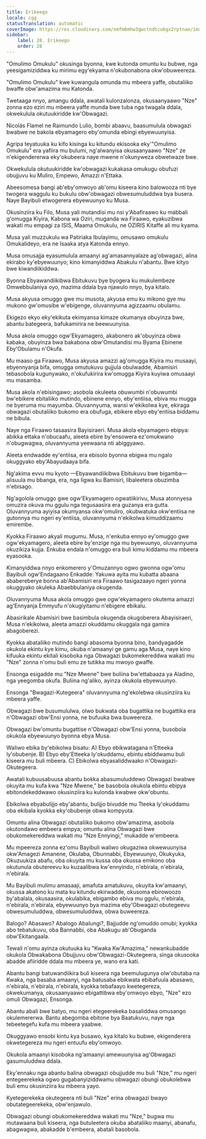 ```yaml
---
title: Erikeego
locale: cgg
statusTranslation: automatic
coverImage: https://res.cloudinary.com/xmfm6mhw3gwctndtcubgx2rptnae/image/upload/v1740468922/small_cover_tratado_de_psicologia_revolucionaria_a4c0dca4e0.webp
sidebar:
    label: 28. Erikeego
    order: 28
---
```

"Omulimo Omukulu" okusinga byonna, kwe kutonda omuntu ku bubwe, nga yeesigamiziddwa ku mirimu egy'ekyama n'okubonabona okw'obuweereza.

"Omulimo Omukulu" kwe kuwangula omunda mu mbeera yaffe, obutaliiko bwaffe obw'amazima mu Katonda.

Twetaaga nnyo, amangu ddala, awatali kulonzalonza, okusaanyaawo "Nze" zonna ezo eziri mu mbeera yaffe munda bwe tuba nga twagala ddala, okwekulula okutuukiridde kw'Obwagazi.

Nicolás Flamel ne Raimundo Lulio, bombi abaavu, baasumulula obwagazi bwabwe ne bakola ebyamagero eby'omunda ebingi ebyewuunyisa.

Agripa teyatuuka ku kifo kisinga ku kitundu ekisooka eky'"Omulimo Omukulu" era yafiira mu bulumi, ng'alwanyisa okusaanyaawo "Nze" ze n'ekigendererwa eky'okubeera naye mwene n'okunyweza obwetwaze bwe.

Okwekulula okutuukiridde kw'obwagazi kukakasa omukugu obufuzi obujjuvu ku Muliro, Empewo, Amazzi n'Ettaka.

Abeesomesa bangi ab'eby'omwoyo ab'omu kiseera kino balowooza nti bye twogera waggulu ku bukulu obw'obwagazi obwesumuluddwa bya busera. Naye Bayibuli etwogerera ebyewuunyo ku Musa.

Okusinziira ku Filo, Musa yali mutandisi mu nsi y'Abafiraawo ku mabbali g'omugga Kiyira, Kabona wa Oziri, muganda wa Firaawo, eyakuzibwa wakati mu empagi za ISIS, Maama Omukulu, ne OZIRIS Kitaffe ali mu kyama.

Musa yali muzzukulu wa Patiriaka Ibulayimu, omusawo omukulu Omukalideyo, era ne Isaaka atya Katonda ennyo.

Musa omusajja eyasumulula amaanyi ag'amasannyalaze ag'obwagazi, alina ekirabo ky'ebyewuunyo; kino kimanyiddwa Abakulu n'abantu. Bwe kityo bwe kiwandiikiddwa.

Byonna Ebyawandiikibwa Ebitukuvu bye byogera ku mukulembeze Omwebbulaniya oyo, mazima ddala bya njawulo nnyo, bya kitalo.

Musa akyusa omuggo gwe mu musota, akyusa emu ku mikono gye mu mukono gw'omusibe w'ebigenge, oluvannyuma agizzaamu obulamu.

Ekigezo ekyo eky'ekikuta ekimyansa kimaze okumanya obuyinza bwe, abantu bategeera, bafukamirira ne beewuunyisa.

Musa akola omuggo ogw'Ekyamagero, akabonero ak'obuyinza obwa kabaka, obuyinza bwa bakabona obw'Omutandisi mu Byama Ebinene Eby'Obulamu n'Okufa.

Mu maaso ga Firaawo, Musa akyusa amazzi ag'omugga Kiyira mu musaayi, ebyennyanja bifa, omugga omutukuvu gujjula obulwadde, Abamisiri tebasobola kugunywako, n'okufukirira kw'omugga Kiyira kuyiwa omusaayi mu masamba.

Musa akola n'ebisingawo; asobola okuleeta obuwumbi n'obuwumbi bw'ebikere ebitaliiko mutindo, ebinene ennyo, eby'entiisa, ebiva mu mugga ne byeruma mu mayumba. Oluvannyuma, wansi w'ekikolwa kye, ekiraga obwagazi obutaliiko bukomo era obufuga, ebikere ebyo eby'entiisa biddamu ne bibula.

Naye nga Firaawo tasaasira Bayisiraeri. Musa akola ebyamagero ebipya: abikka ettaka n'obucaafu, aleeta ebire by'ensowera ez'omukwano n'obugwagwa, oluvannyuma yeewaana nti abiggyawo.

Aleeta endwadde ey'entiisa, era ebisolo byonna ebigwa mu ngalo okuggyako eby'Abayudaaya bifa.

Ng'akima evvu mu kyoto —Ebyawandiikibwa Ebitukuvu bwe bigamba— alisuula mu bbanga, era, nga ligwa ku Bamisiri, libaleetera obuzimba n'ebisago.

Ng'agolola omuggo gwe ogw'Ekyamagero ogwatiikirivu, Musa atonnyesa omuzira okuva mu ggulu nga tegusaasira era guzanya era gutta. Oluvannyuma ayiyisa okumyansa okw'omuliro, okubwatuka okw'entiisa ne gutonnya mu ngeri ey'entiisa, oluvannyuma n'ekikolwa kimuddizaamu emirembe.

Kyokka Firaawo akyali mugumu. Musa, n'enkuba ennyo ey'omuggo gwe ogw'ekyamagero, aleeta ebire by'enzige nga mu byewuunyo, oluvannyuma okuzikiza kujja. Enkuba endala n'omuggo era buli kimu kiddamu mu mbeera eyasooka.

Kimanyiddwa nnyo enkomerero y'Omuzannyo ogwo gwonna ogw'omu Bayibuli ogw'Endagaano Enkadde: Yakuwa ayita mu kubatta abaana ababereberye bonna ab'Abamisiri era Firaawo tasigazaayo ngeri yonna okuggyako okuleka Abaebbulaniya okugenda.

Oluvannyuma Musa akola omuggo gwe ogw'ekyamagero okutema amazzi ag'Ennyanja Emmyufu n'okugiyitamu n'ebigere ebikalu.

Abasirikale Abamisiri bwe basimbula okugenda okugoberera Abayisiraeri, Musa n'ekikolwa, aleeta amazzi okuddamu okuggala nga gamira abagoberezi.

Kyokka abataliiko mutindo bangi abasoma byonna bino, bandyagadde okukola ekintu kye kimu, okuba n'amaanyi ge gamu aga Musa, naye kino kifuuka ekintu ekitali kisoboka nga Obwagazi bukomekereddwa wakati mu "Nze" zonna n'omu buli emu ze tutikka mu mwoyo gwaffe.

Ensonga esigadde mu "Nze Mwene" bwe buliina bw'ettabaaza ya Aladino, nga yeegomba okufa. Buliina ng'aliko, ayinza okukola ebyewuunyo.

Ensonga "Bwagazi-Kutegeera" oluvannyuma ng'ekolebwa okusinziira ku mbeera yaffe.

Obwagazi bwe busumululwa, olwo bukwata oba bugattika ne bugattika era n'Obwagazi obw'Ensi yonna, ne bufuuka bwa buweereza.

Obwagazi bw'omuntu bugattise n'Obwagazi obw'Ensi yonna, busobola okukola ebyewuunyo byonna ebya Musa.

Waliwo ebika by'ebikolwa bisatu: A) Ebyo ebikwatagana n'Etteeka ly'obubenje. B) Ebyo eby'Etteeka ly'okuddamu, ebintu ebiddwamu buli kiseera mu buli mbeera. C) Ebikolwa ebyasaliddwaako n'Obwagazi-Okutegeera.

Awatali kubuusabuusa abantu bokka abasumuluddewo Obwagazi bwabwe okuyita mu kufa kwa "Nze Mwene," be basobola okukola ebintu ebipya ebitondekeddwawo okusinziira ku kulonda kwabwe okw'obuntu.

Ebikolwa ebyabulijjo eby'abantu, bulijjo bivudde mu Tteeka ly'okuddamu oba ekibala kyokka eky'obubenje obwa kompyuta.

Omuntu alina Obwagazi obutaliiko bukomo obw'amazima, asobola okutondawo embeera empya; omuntu alina Obwagazi bwe obukomekereddwa wakati mu "Nze Ennyingi," mukadde w'embeera.

Mu mpeereza zonna ez'omu Bayibuli waliwo okugaziwa okwewuunyisa okw'Amagezi Amanene, Okulaba, Obunnabbi, Ebyewuunyo, Okukyuka, Okuzuukiza abafu, oba okuyita mu kussa oba okussa emikono oba okutunula obutereevu ku kuzaalibwa kw'ennyindo, n'ebirala, n'ebirala, n'ebirala.

Mu Bayibuli mulimu amasaaji, amafuta amatukuvu, okuyita kw'amaanyi, okussa akatono ku mata ku kitundu ekirwadde, okusoma ebirowoozo by'abalala, okusaasira, okulabika, ebigambo ebiva mu ggulu, n'ebirala, n'ebirala, n'ebirala, ebyewuunyo bya mazima eby'Obwagazi obutegeevu obwesumuluddwa, obwesumuluddwa, obwa buweereza.

Balogo? Abasawo? Abalogo Abalungi?, Bajjudde ng'omuddo omubi; kyokka abo tebatukuvu, oba Bannabbi, oba Abakugu ab'Obuganda obw'Ekitangaala.

Tewali n'omu ayinza okutuuka ku "Kwaka Kw'Amazima," newankubadde okukola Obwakabona Obujjuvu obw'Obwagazi-Okutegeera, singa okusooka abadde afiiridde ddala mu mbeera ye, wano era kati.

Abantu bangi batuwandiikira buli kiseera nga beemulugunya olw'obutaba na Kwaka, nga basaba amaanyi, nga batusaba ebikwata ebibafuula abasawo, n'ebirala, n'ebirala, n'ebirala, kyokka tebafaayo kwetegereza, okwekumanya, okusaanyaawo ebigattibwa eby'omwoyo ebyo, "Nze" ezo omuli Obwagazi, Ensonga.

Abantu abali bwe batyo, mu ngeri etegeerekeka basaliddwa omusango okulemererwa. Bantu abegomba ebitone bya Baatukuvu, naye nga tebeetegefu kufa mu mbeera yaabwe.

Okuggyawo ensobi kintu kya busawo, kya kitalo ku bubwe, ekigenderera okwetegereza mu ngeri entuufu eby'omwoyo.

Okukola amaanyi kisoboka ng'amaanyi amewuunyisa ag'Obwagazi gasumuluddwa ddala.

Eky'ennaku nga abantu balina obwagazi obujjudde mu buli "Nze," mu ngeri entegeerekeka ogwo gugabanyiziddwamu obwagazi obungi obukolebwa buli emu okusinziira ku mbeera yayo.

Kyetegerekeka okutegeera nti buli "Nze" erina obwagazi bwayo obutategeerekeka, obw'enjawulo.

Obwagazi obungi obukomekereddwa wakati mu "Nze," bugwa mu mutawaana buli kiseera, nga butuleetera okuba abataliiko maanyi, abanafu, abagwagwa, abakadde b'embeera, abatali basobola.

